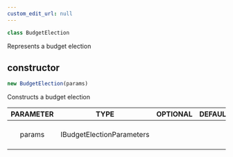 ```yaml
---
custom_edit_url: null
---
```


```ts
class BudgetElection
```

<div>

</div>

Represents a budget election

## constructor
```ts
new BudgetElection(params)
```

<div>

</div>

Constructs a budget election

|PARAMETER|TYPE|OPTIONAL|DEFAULT|DESCRIPTION|
|:---:|:---:|:---:|:---:|:---:|
|params|IBudgetElectionParameters|||Budget election parameters|

